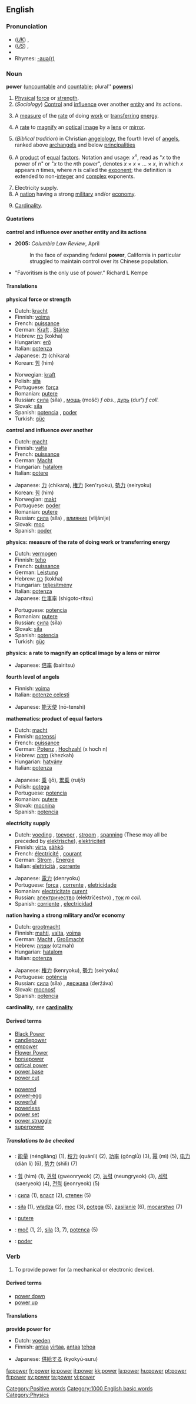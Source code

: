 {{wikipedia}}
==English==

{{rank|large|within|room|263|power|mother|often|themselves}}

===Pronunciation===
* (''[[Received Pronunciation|UK]]'') {{IPA|/paʊə/}}, {{SAMPA|/paU@/}}
* (''[[General American|US]]'') {{IPA|/paʊɚ/}}, {{SAMPA|/paU@`/}}
* {{audio|en-us-power.ogg|Audio (US)}}
* Rhymes: [[Rhymes:English:-aʊə(r)|-aʊə(r)]]

===Noun===
'''power''' ([[uncountable]] and [[countable]]; plural'' '''[[powers]]''')

# [[Physical]] [[force]] or [[strength]].
# (''Sociology'') [[Control]] and [[influence]] over another [[entity]] and its actions.
# {{physics}} A [[measure]] of the [[rate]] of doing [[work]] or [[transfer]]ring [[energy]].
# {{physics}} A [[rate]] to [[magnify]] an [[optical]] [[image]] by a [[lens]] or [[mirror]].
# (''Biblical tradition'') in Christian [[angelology]], the fourth level of [[angel]]s, ranked above [[archangel]]s and below [[principality|principalities]]
# {{mathematics}} A [[product]] of [[equal]] [[factor]]s. Notation and usage: ''x''<sup>''n''</sup>, read as "''x'' to the power of ''n''" or "''x'' to the ''n''th power", denotes ''x'' &times; ''x'' &times; ... &times; ''x'', in which ''x'' appears ''n'' times, where ''n'' is called the [[exponent]]; the definition is extended to non-[[integer]] and [[complex]] exponents.
# Electricity supply.
# A [[nation]] having a strong [[military]] and/or [[economy]].
# {{settheory}} [[Cardinality]].

====Quotations====
'''control and influence over another entity and its actions'''
*'''2005:''' ''Columbia Law Review'', April
*:In the face of expanding federal '''power''', California in particular struggled to maintain control over its Chinese population.

*"Favoritism is the only use of power." Richard L Kempe

====Translations====
'''physical force or strength'''
{{top}}
*Dutch: [[kracht]] {{f}}
*Finnish: [[voima]]
*French: [[puissance]] {{f}}
*German: [[Kraft]] {{f}}, [[Stärke]] {{f}}
*Hebrew: [[כח]] (kokha) {{m}}
*Hungarian: [[erő]]
*Italian: [[potenza]] {{f}}
*Japanese: [[力]] (chikara)
*Korean: [[힘]] (him)
{{mid}}
*Norwegian: [[kraft]]
*Polish: [[siła]] {{f}}
*Portuguese: [[força]] {{f}}
*Romanian: [[putere]] {{f}}
*Russian: [[сила]] (síla) {{f}}, [[мощь]] (mošč) ''f obs.'', [[дурь]] (dur’) ''f coll.''
*Slovak: [[sila]] {{f}}
*Spanish: [[potencia]] {{f}}, [[poder]] {{m}}
*Turkish: [[güç]]
{{bottom}}

'''control and influence over another'''
{{top}}
*Dutch: [[macht]] {{f}}
*Finnish: [[valta]]
*French: [[puissance]] {{f}}
*German: [[Macht]] {{f}}
*Hungarian: [[hatalom]]
*Italian: [[potere]] {{m}}
{{mid}}
*Japanese: [[力]] (chikara), [[権力]] (ken'ryoku), [[勢力]] (seiryoku)
*Korean: [[힘]] (him)
*Norwegian: [[makt]]
*Portuguese: [[poder]] {{f}}
*Romanian: [[putere]] {{f}}
*Russian: [[сила]] (síla) {{f}}, [[влияние]] (vlijánije) {{n}}
*Slovak: [[moc]] {{f}}
*Spanish: [[poder]] {{f}}
{{bottom}}

'''physics: measure of the rate of doing work or transferring energy'''
{{top}}
*Dutch: [[vermogen]]
*Finnish: [[teho]]
*French: [[puissance]] {{f}}
*German: [[Leistung]] {{f}}
*Hebrew: [[כח]] (kokha) {{m}}
*Hungarian: [[teljesítmény]]
*Italian: [[potenza]] {{f}}
*Japanese: [[仕事率]] (shigoto-ritsu)
{{mid}}
*Portuguese: [[potencia]] {{f}}
*Romanian: [[putere]] {{f}}
*Russian: [[сила]] (síla) {{f}}
*Slovak: [[sila]] {{f}}
*Spanish: [[potencia]] {{f}}
*Turkish: [[güç]]
{{bottom}}

'''physics: a rate to magnify an optical image by a lens or mirror'''
{{top}}
*Japanese: [[倍率]] (bairitsu)
{{mid}}
{{bottom}}

'''fourth level of angels'''
{{top}}
*Finnish: [[voima]]
*Italian: [[potenze celesti]] {{f}} {{p}}
{{mid}}
*Japanese: [[能天使]] (nō-tenshi)
{{bottom}}

'''mathematics: product of equal factors'''
{{top}}
*Dutch: [[macht]] {{f}}
*Finnish: [[potenssi]]
*French: [[puissance]] {{f}}
*German: [[Potenz]] {{f}}, [[Hochzahl]] {{f}} (x hoch n)
*Hebrew: [[חזקה]] (khezkah) {{f}}
*Hungarian: [[hatvány]]
*Italian: [[potenza]] {{f}}
{{mid}}
*Japanese: [[乗]] (jō), [[累乗]] (ruijō)
*Polish: [[potęga]] {{f}}
*Portuguese: [[potencia]] {{f}}
*Romanian: [[putere]] {{f}}
*Slovak: [[mocnina]] {{f}}
*Spanish: [[potencia]] {{f}}
{{bottom}}

'''electricity supply'''
{{top}}
*Dutch: [[voeding]] {{m}}, [[toevoer]] {{m}}, [[stroom]] {{m}}, [[spanning]] {{f}} (These may all be preceded by [[elektrische]]), [[elektriciteit]] {{f}}
*Finnish: [[virta]], [[sähkö]]
*French: [[électricité]] {{f}}, [[courant]] {{m}}
*German: [[Strom]] {{m}}, [[Energie]] {{f}}
*Italian: [[elettricità]] {{f}}, [[corrente]] {{f}}
{{mid}}
*Japanese: [[電力]] (denryoku)
*Portuguese: [[força]] {{f}}, [[corrente]] {{f}}, [[eletricidade]] {{f}}
*Romanian: [[electricitate]] {{f}} [[curent]] {{m}}
*Russian: [[электричество]] (elektríčestvo) {{f}}, [[ток]] ''m coll.''
*Spanish: [[corriente]] {{f}}, [[electricidad]] {{f}}
{{bottom}}

'''nation having a strong military and/or economy'''
{{top}}
*Dutch: [[grootmacht]]
*Finnish: [[mahti]], [[valta]], [[voima]]
*German: [[Macht]] {{f}}, [[Großmacht]] {{f}}
*Hebrew: [[עוצמה]] (otzmah) {{f}}
*Hungarian: [[hatalom]]
*Italian: [[potenza]] {{f}}
{{mid}}
*Japanese: [[権力]] (kenryoku), [[勢力]] (seiryoku)
*Portuguese: [[potência]] {{f}}
*Russian: [[сила]] (síla) {{f}}, [[держава]] (deržáva) {{f}}
*Slovak: [[mocnosť]] {{f}}
*Spanish: [[potencia]] {{f}}
{{bottom}}

'''cardinality''',
''see'' '''[[cardinality]]'''

====Derived terms====
{{top2}}
*[[Black Power]]
*[[candlepower]]
*[[empower]]
*[[Flower Power]]
*[[horsepower]]
*[[optical power]]
*[[power base]]
*[[power cut]]
{{mid2}}
*[[powered]]
*[[power-egg]]
*[[powerful]]
*[[powerless]]
*[[power set]]
*[[power struggle]]
*[[superpower]]
{{bottom}}

=====Translations to be checked=====
<!--Remove this section once all of the translations below have been moved into the tables above.-->
{{checktrans}}

*{{ttbc|Chinese}}: [[能量]] (néngliàng) (1), [[权力]] (quánlì) (2), [[功率]] (gōnglǜ) (3), [[幂]] (mì) (5), [[电力]] (diàn lì) (6), [[势力]] (shìlì) (7)
*{{ttbc|Korean}}: [[힘]] (him) (1), [[권력]] (gweonryeok) (2), [[능력]] (neungryeok) (3), [[세력]] (saeryeok) (4), [[전력]] (jeonryeok) (5)
*{{ttbc|Bulgarian}}: [[сила]] {{f}} (1), [[власт]] {{f}} (2), [[степен]] {{f}} (5)
*{{ttbc|Polish}}: [[siła]] {{f}} (1), [[władza]] {{f}} (2), [[moc]] {{f}} (3), [[potęga]] {{f}} (5), [[zasilanie]] {{n}} (6), [[mocarstwo]] {{n}} (7)
*{{ttbc|Romanian}}: [[putere]] {{f}}
*{{ttbc|Slovene}}: [[moč]] {{f}} (1, 2), [[sila]] {{f}} (3, 7), [[potenca]] {{f}} (5)
*{{ttbc|Spanish}}: [[poder]]

===Verb===
{{en-verb}}

# {{transitive}} To provide power for (a mechanical or electronic device).

====Derived terms====
*[[power down]]
*[[power up]]

====Translations====
'''provide power for'''
{{top}}
*Dutch: [[voeden]]
*Finnish: [[antaa]] [[virta]]a, [[antaa]] [[teho]]a
{{mid}}
*Japanese: [[供給]]する (kyokyū-suru)
{{bottom}}

[[Category:Positive words]]
[[Category:1000 English basic words]]
[[Category:Physics]]

[[fa:power]]
[[fr:power]]
[[io:power]]
[[it:power]]
[[kk:power]]
[[la:power]]
[[hu:power]]
[[pt:power]]
[[fi:power]]
[[sv:power]]
[[ta:power]]
[[vi:power]]